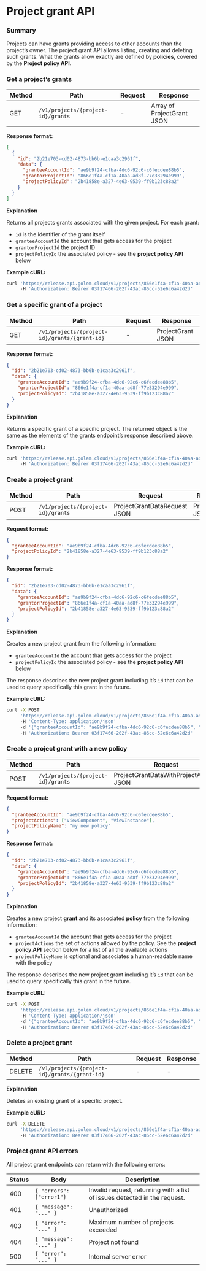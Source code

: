 # Project grant API

### Summary

Projects can have grants providing access to other accounts than the project’s owner. The project grant API allows listing, creating and deleting such grants. What the grants allow exactly are defined by **policies**, covered by the **Project policy API.**

### Get a project’s grants

| Method | Path                               | Request | Response                   |
| ------ | ---------------------------------- | ------- | -------------------------- |
| GET    | `/v1/projects/{project-id}/grants` | -       | Array of ProjectGrant JSON |

**Response format:**

```json
[
  {
    "id": "2b21e703-cd02-4873-bb6b-e1caa3c2961f",
    "data": {
      "granteeAccountId": "ae9b9f24-cfba-4dc6-92c6-c6fecdee88b5",
      "grantorProjectId": "866e1f4a-cf1a-40aa-ad8f-77e33294e999",
      "projectPolicyId": "2b41858e-a327-4e63-9539-ff9b123c88a2"
    }
  }
]
```

**Explanation**

Returns all projects grants associated with the given project. For each grant:

- `id` is the identifier of the grant itself
- `granteeAccountId` the account that gets access for the project
- `grantorProjectId` the project ID
- `projectPolicyId` the associated policy - see the **project policy API** below

**Example cURL:**

```bash
curl 'https://release.api.golem.cloud/v1/projects/866e1f4a-cf1a-40aa-ad8f-77e33294e999/grants'
     -H 'Authorization: Bearer 03f17466-202f-43ac-86cc-52e6c6a42d2d'
```

### Get a specific grant of a project

| Method | Path                                          | Request | Response          |
| ------ | --------------------------------------------- | ------- | ----------------- |
| GET    | `/v1/projects/{project-id}/grants/{grant-id}` | -       | ProjectGrant JSON |

**Response format:**

```json
{
  "id": "2b21e703-cd02-4873-bb6b-e1caa3c2961f",
  "data": {
    "granteeAccountId": "ae9b9f24-cfba-4dc6-92c6-c6fecdee88b5",
    "grantorProjectId": "866e1f4a-cf1a-40aa-ad8f-77e33294e999",
    "projectPolicyId": "2b41858e-a327-4e63-9539-ff9b123c88a2"
  }
}
```

**Explanation**

Returns a specific grant of a specific project. The returned object is the same as the elements of the grants endpoint’s response described above.

**Example cURL:**

```bash
curl 'https://release.api.golem.cloud/v1/projects/866e1f4a-cf1a-40aa-ad8f-77e33294e999/grants/2b21e703-cd02-4873-bb6b-e1caa3c2961f'
     -H 'Authorization: Bearer 03f17466-202f-43ac-86cc-52e6c6a42d2d'
```

### Create a project grant

| Method | Path                               | Request                      | Response          |
| ------ | ---------------------------------- | ---------------------------- | ----------------- |
| POST   | `/v1/projects/{project-id}/grants` | ProjectGrantDataRequest JSON | ProjectGrant JSON |

**Request format:**

```json
{
  "granteeAccountId": "ae9b9f24-cfba-4dc6-92c6-c6fecdee88b5",
  "projectPolicyId": "2b41858e-a327-4e63-9539-ff9b123c88a2"
}
```

**Response format:**

```json
{
  "id": "2b21e703-cd02-4873-bb6b-e1caa3c2961f",
  "data": {
    "granteeAccountId": "ae9b9f24-cfba-4dc6-92c6-c6fecdee88b5",
    "grantorProjectId": "866e1f4a-cf1a-40aa-ad8f-77e33294e999",
    "projectPolicyId": "2b41858e-a327-4e63-9539-ff9b123c88a2"
  }
}
```

**Explanation**

Creates a new project grant from the following information:

- `granteeAccountId` the account that gets access for the project
- `projectPolicyId` the associated policy - see the **project policy API** below

The response describes the new project grant including it’s `id` that can be used to query specifically this grant in the future.

**Example cURL:**

```bash
curl -X POST
     'https://release.api.golem.cloud/v1/projects/866e1f4a-cf1a-40aa-ad8f-77e33294e999/grants'
     -H 'Content-Type: application/json'
     -d '{"granteeAccountId": "ae9b9f24-cfba-4dc6-92c6-c6fecdee88b5", "projectPolicyId": "2b41858e-a327-4e63-9539-ff9b123c88a2"}'
     -H 'Authorization: Bearer 03f17466-202f-43ac-86cc-52e6c6a42d2d'
```

### Create a project grant with a new policy

| Method | Path                               | Request                                 | Response          |
| ------ | ---------------------------------- | --------------------------------------- | ----------------- |
| POST   | `/v1/projects/{project-id}/grants` | ProjectGrantDataWithProjectActions JSON | ProjectGrant JSON |

**Request format:**

```json
{
  "granteeAccountId": "ae9b9f24-cfba-4dc6-92c6-c6fecdee88b5",
  "projectActions": ["ViewComponent", "ViewInstance"],
  "projectPolicyName": "my new policy"
}
```

**Response format:**

```json
{
  "id": "2b21e703-cd02-4873-bb6b-e1caa3c2961f",
  "data": {
    "granteeAccountId": "ae9b9f24-cfba-4dc6-92c6-c6fecdee88b5",
    "grantorProjectId": "866e1f4a-cf1a-40aa-ad8f-77e33294e999",
    "projectPolicyId": "2b41858e-a327-4e63-9539-ff9b123c88a2"
  }
}
```

**Explanation**

Creates a new project **grant** and its associated **policy** from the following information:

- `granteeAccountId` the account that gets access for the project
- `projectActions` the set of actions allowed by the policy. See the **project policy API** section below for a list of all the available actions
- `projectPolicyName` is optional and associates a human-readable name with the policy

The response describes the new project grant including it’s `id` that can be used to query specifically this grant in the future.

**Example cURL:**

```bash
curl -X POST
     'https://release.api.golem.cloud/v1/projects/866e1f4a-cf1a-40aa-ad8f-77e33294e999/grants'
     -H 'Content-Type: application/json'
     -d '{"granteeAccountId": "ae9b9f24-cfba-4dc6-92c6-c6fecdee88b5", "projectActions": ["ViewComponent", "ViewInstance"], "projectPolicyName": "my new policy"}'
     -H 'Authorization: Bearer 03f17466-202f-43ac-86cc-52e6c6a42d2d'
```

### Delete a project grant

| Method | Path                                          | Request | Response |
| ------ | --------------------------------------------- | ------- | -------- |
| DELETE | `/v1/projects/{project-id}/grants/{grant-id}` | -       | -        |

**Explanation**

Deletes an existing grant of a specific project.

**Example cURL:**

```bash
curl -X DELETE
     'https://release.api.golem.cloud/v1/projects/866e1f4a-cf1a-40aa-ad8f-77e33294e999/grants/2b21e703-cd02-4873-bb6b-e1caa3c2961f'
     -H 'Authorization: Bearer 03f17466-202f-43ac-86cc-52e6c6a42d2d'
```

### Project grant API errors

All project grant endpoints can return with the following errors:

| Status | Body                     | Description                                                               |
| ------ | ------------------------ | ------------------------------------------------------------------------- |
| 400    | `{ "errors": ["error1"}` | Invalid request, returning with a list of issues detected in the request. |
| 401    | `{ "message": "..." }`   | Unauthorized                                                              |
| 403    | `{ "error": "..." }`     | Maximum number of projects exceeded                                       |
| 404    | `{ "message": "..." }`   | Project not found                                                         |
| 500    | `{ "error": "..." }`     | Internal server error                                                     |
